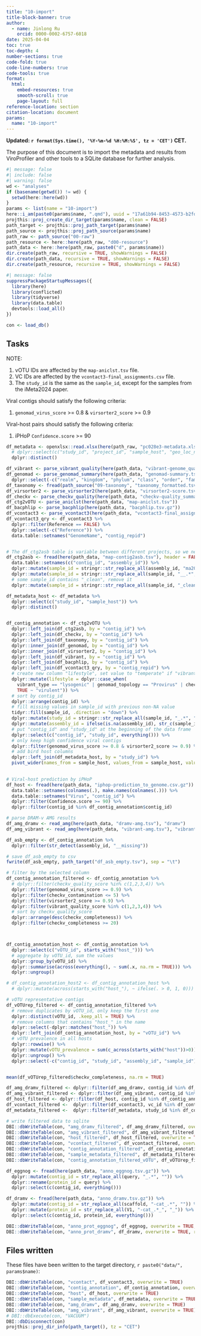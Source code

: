 ```yaml
---
title: "10-import"
title-block-banner: true
author:
  - name: Jinlong Ru
    orcid: 0000-0002-6757-6018
date: 2025-04-04
toc: true
toc-depth: 4
number-sections: true
code-fold: true
code-line-numbers: true
code-tools: true
format: 
  html:
    embed-resources: true
    smooth-scroll: true
    page-layout: full
reference-location: section
citation-location: document
params:
  name: "10-import"
---
```


**Updated: `r format(Sys.time(), '%Y-%m-%d %H:%M:%S', tz = 'CET')` CET.**

The purpose of this document is to import the metadata and results from ViroProfiler and other tools to a SQLite database for further analysis.

```r
#| message: false
#| include: false
#| warning: false
wd <- "analyses"
if (basename(getwd()) != wd) {
  setwd(here::here(wd))
}
params <- list(name = "10-import")
here::i_am(paste0(params$name, ".qmd"), uuid = "17a61b94-8453-4573-b2fd-e19f8ef3738f")
projthis::proj_create_dir_target(params$name, clean = FALSE)
path_target <- projthis::proj_path_target(params$name)
path_source <- projthis::proj_path_source(params$name)
path_raw <- path_source("00-raw")
path_resource <- here::here(path_raw, "d00-resource")
path_data <- here::here(path_raw, paste0("d", params$name))
dir.create(path_raw, recursive = TRUE, showWarnings = FALSE)
dir.create(path_data, recursive = TRUE, showWarnings = FALSE)
dir.create(path_resource, recursive = TRUE, showWarnings = FALSE)
```

```r
#| message: false
suppressPackageStartupMessages({
  library(here)
  library(conflicted)
  library(tidyverse)
  library(data.table)
  devtools::load_all()
})

con <- load_db()
```

## Tasks

NOTE: 

1. vOTU IDs are affected by the `map-aniclst.tsv` file.
2. VC IDs are affected by the `vcontact3-final_assignments.csv` file.
3. The `study_id` is the same as the `sample_id`, except for the samples from the iMeta2024 paper.

Viral contigs should satisfy the following criteria:

1. `genomad_virus_score` >= 0.8 & `virsorter2_score` >= 0.9

Viral-host pairs should satisfy the following criteria:

1. iPHoP `Confidence.score` >= 90


```r
df_metadata <- openxlsx::read.xlsx(here(path_raw, "pc028e3-metadata.xlsx"), sheet = "metadata") %>% 
  # dplyr::select(c("study_id", "project_id", "sample_host", "geo_loc_name", "sample_id")) %>%
  dplyr::distinct()
```

```r
df_vibrant <- parse_vibrant_quality(here(path_data, "vibrant-genome_quality.tsv"))
df_genomad <- parse_genomad_summary(here(path_data, "genomad-summary.tsv")) %>% 
  dplyr::select(-c("realm", "kingdom", "phylum", "class", "order", "family", "genus", "species"))
df_taxonomy <- fread(path_source("09-taxonomy", "taxonomy_formatted.tsv"))
df_virsorter2 <- parse_virsorter2(here(path_data, "virsorter2-score.tsv"), here(path_data, "virsorter2-category.csv"))
df_checkv <- parse_checkv_quality(here(path_data, "checkv-quality_summary.tsv"))
df_ctg2vOTU <- parse_aniclst(here(path_data, "map-aniclst.tsv"))
df_bacphlip <- parse_bacphlip(here(path_data, "bacphlip.tsv.gz"))
df_vcontact3 <- parse_vcontact3(here(path_data, "vcontact3-final_assignments.csv.gz"))
df_vcontact3_qry <- df_vcontact3 %>%
  dplyr::filter(Reference == FALSE) %>%
  dplyr::select(-c("Reference")) %>%
  data.table::setnames("GenomeName", "contig_repid")


# The df_ctg2asb table is variable between different projects, so we need to parse it separately
df_ctg2asb <- fread(here(path_data, "map-contig2asb.tsv"), header = FALSE) %>% 
  data.table::setnames(c("contig_id", "assembly_id")) %>% 
  dplyr::mutate(sample_id = stringr::str_replace_all(assembly_id, "ma2024imeta__", "ma2024imeta_")) %>%
  dplyr::mutate(sample_id = stringr::str_replace_all(sample_id, "__.*", "")) %>%
  # some sample_id contains "_clean", remove it
  dplyr::mutate(sample_id = stringr::str_replace_all(sample_id, "_clean", ""))
```

```r
df_metadata_host <- df_metadata %>% 
  dplyr::select(c("study_id", "sample_host")) %>% 
  dplyr::distinct()


df_contig_annotation <- df_ctg2vOTU %>%
  dplyr::left_join(df_ctg2asb, by = "contig_id") %>% 
  dplyr::left_join(df_checkv, by = "contig_id") %>% 
  dplyr::left_join(df_taxonomy, by = "contig_id") %>%
  dplyr::inner_join(df_genomad, by = "contig_id") %>% 
  dplyr::inner_join(df_virsorter2, by = "contig_id") %>%
  dplyr::left_join(df_vibrant, by = "contig_id") %>%
  dplyr::left_join(df_bacphlip, by = "contig_id") %>%
  dplyr::left_join(df_vcontact3_qry, by = "contig_repid") %>%
  # create new column "lifestyle", set value to "temperate" if "vibrant_type" is "lysogenic" or "genomad_topology" is "Provirus" or "checkv_provirus" is "Yes" or "bacphlip_lifestyle" is "temperate", otherwise set to "virulent"
  dplyr::mutate(lifestyle = dplyr::case_when(
    vibrant_type == "lysogenic" | genomad_topology == "Provirus" | checkv_provirus == "Yes" | bacphlip_lifestyle == "temperate" ~ "temperate",
    TRUE ~ "virulent")) %>%
  # sort by contig_id
  dplyr::arrange(contig_id) %>%
  # fill missing values in sample_id with previous non-NA value
  tidyr::fill(sample_id, .direction = "down") %>%
  dplyr::mutate(study_id = stringr::str_replace_all(sample_id, "_.*", "")) %>%
  dplyr::mutate(assembly_id = ifelse(is.na(assembly_id), str_c(sample_id, "__missing"), assembly_id)) %>%
  # put "contig_id" and "study_id" at the beginning of the data frame
  dplyr::select(c("contig_id", "study_id", everything())) %>%
  # only keep high confidence viral contigs
  dplyr::filter(genomad_virus_score >= 0.8 & virsorter2_score >= 0.9) %>% 
  # add bird host columns
  dplyr::left_join(df_metadata_host, by = "study_id") %>% 
  pivot_wider(names_from = sample_host, values_from = sample_host, values_fn = function(x) 1, values_fill = 0, names_prefix = "host_")
  

# Viral-host prediction by iPHoP
df_host <- fread(here(path_data, "iphop-prediction_to_genome.csv.gz")) %>%
  data.table::setnames(colnames(.), make.names(colnames(.))) %>%
  data.table::setnames("Virus", "contig_id") %>%
  dplyr::filter(Confidence.score >= 90) %>%
  dplyr::filter(contig_id %in% df_contig_annotation$contig_id)

# parse DRAM-v AMG results
df_amg_dramv <- read_amg(here(path_data, "dramv-amg.tsv"), "dramv")
df_amg_vibrant <- read_amg(here(path_data, "vibrant-amg.tsv"), "vibrant")
```

```r
df_asb_empty <- df_contig_annotation %>%
  dplyr::filter(str_detect(assembly_id, "__missing"))

# save df_asb_empty to csv
fwrite(df_asb_empty, path_target("df_asb_empty.tsv"), sep = "\t")
```

```r
# filter by the selected column
df_contig_annotation_filtered <- df_contig_annotation %>% 
  # dplyr::filter(checkv_quality_score %in% c(1,2,3,4)) %>% 
  dplyr::filter(genomad_virus_score >= 0.9) %>% 
  dplyr::filter(checkv_contamination <= 5) %>% 
  dplyr::filter(virsorter2_score >= 0.9) %>% 
  dplyr::filter(vibrant_quality_score %in% c(1,2,3,4)) %>% 
  # sort by checkv_quality_score 
  dplyr::arrange(desc(checkv_completeness)) %>% 
  dplyr::filter(checkv_completeness >= 20)



df_contig_annotation_host <- df_contig_annotation %>% 
  dplyr::select(c("vOTU_id", starts_with("host_"))) %>% 
  # aggregate by vOTU_id, sum the values
  dplyr::group_by(vOTU_id) %>%
  dplyr::summarise(across(everything(), ~ sum(.x, na.rm = TRUE))) %>% 
  dplyr::ungroup()

# df_contig_annotation_host2 <- df_contig_annotation_host %>% 
  # dplyr::mutate(across(starts_with("host_"), ~ ifelse(. > 0, 1, 0)))

# vOTU representative contigs
df_vOTUrep_filtered <- df_contig_annotation_filtered %>% 
  # remove duplicates by vOTU_id, only keep the first one
  dplyr::distinct(vOTU_id, .keep_all = TRUE) %>% 
  # remove columns that contains "host_" in the name
  dplyr::select(-dplyr::matches("host_")) %>% 
  dplyr::left_join(df_contig_annotation_host, by = "vOTU_id") %>% 
  # vOTU prevalence in all hosts
  dplyr::rowwise() %>% 
  dplyr::mutate(vOTU_prevalence = sum(c_across(starts_with("host"))>0)) %>% 
  dplyr::ungroup() %>% 
  dplyr::select(-c("contig_id", "study_id", "assembly_id", "sample_id"))


mean(df_vOTUrep_filtered$checkv_completeness, na.rm = TRUE)

df_amg_dramv_filtered <- dplyr::filter(df_amg_dramv, contig_id %in% df_contig_annotation_filtered$contig_id)
df_amg_vibrant_filtered <- dplyr::filter(df_amg_vibrant, contig_id %in% df_contig_annotation_filtered$contig_id)
df_host_filtered <- dplyr::filter(df_host, contig_id %in% df_contig_annotation_filtered$contig_id)
df_vcontact_filtered <-  dplyr::filter(df_vcontact3, vc_id %in% df_contig_annotation_filtered$vc_id)
df_metadata_filtered <-  dplyr::filter(df_metadata, study_id %in% df_contig_annotation_filtered$study_id)

# write filtered data to sqlite
DBI::dbWriteTable(con, "amg_dramv_filtered", df_amg_dramv_filtered, overwrite = TRUE)
DBI::dbWriteTable(con, "amg_vibrant_filtered", df_amg_vibrant_filtered, overwrite = TRUE)
DBI::dbWriteTable(con, "host_filtered", df_host_filtered, overwrite = TRUE)
DBI::dbWriteTable(con, "vcontact_filtered", df_vcontact_filtered, overwrite = TRUE)
DBI::dbWriteTable(con, "contig_annotation_filtered", df_contig_annotation_filtered, overwrite = TRUE)
DBI::dbWriteTable(con, "sample_metadata_filtered", df_metadata_filtered, overwrite = TRUE)
DBI::dbWriteTable(con, "contig_annotation_filtered_vOTU", df_vOTUrep_filtered, overwrite = TRUE)
```



```r
df_eggnog <- fread(here(path_data, "anno_eggnog.tsv.gz")) %>% 
  dplyr::mutate(contig_id = str_replace_all(query, "_.*", "")) %>% 
  dplyr::rename(protein_id = query) %>%
  dplyr::select(c(contig_id, everything()))

df_dramv <- fread(here(path_data, "anno_dramv.tsv.gz")) %>% 
  dplyr::mutate(contig_id = str_replace_all(scaffold, "-cat_.*", "")) %>% 
  dplyr::mutate(protein_id = str_replace_all(V1, "-cat_.*_", "_")) %>%
  dplyr::select(c(contig_id, protein_id, everything()))

DBI::dbWriteTable(con, "anno_prot_eggnog", df_eggnog, overwrite = TRUE, row.names = FALSE)
DBI::dbWriteTable(con, "anno_prot_dramv", df_dramv, overwrite = TRUE, row.names = FALSE)
```


## Files written

These files have been written to the target directory, `r paste0("data/", params$name)`:

```r
DBI::dbWriteTable(con, "vcontact", df_vcontact3, overwrite = TRUE)
DBI::dbWriteTable(con, "contig_annotation", df_contig_annotation, overwrite = TRUE)
DBI::dbWriteTable(con, "host", df_host, overwrite = TRUE)
DBI::dbWriteTable(con, "sample_metadata", df_metadata, overwrite = TRUE)
DBI::dbWriteTable(con, "amg_dramv", df_amg_dramv, overwrite = TRUE)
DBI::dbWriteTable(con, "amg_vibrant", df_amg_vibrant, overwrite = TRUE)
# DBI::dbExecute(con, "VACUUM")
DBI::dbDisconnect(con)
projthis::proj_dir_info(path_target(), tz = "CET")
```
